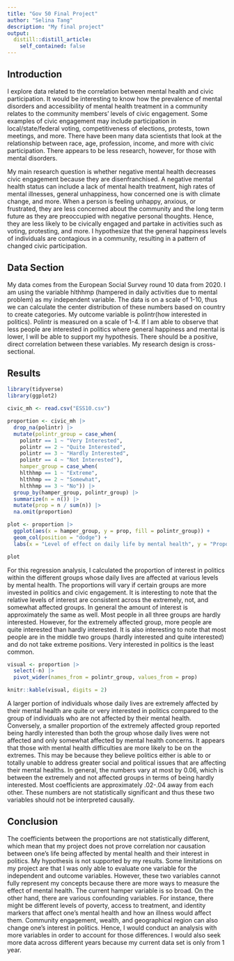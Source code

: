 ```yaml
---
title: "Gov 50 Final Project"
author: "Selina Tang"
description: "My final project"
output:
  distill::distill_article:
    self_contained: false
---
```




## Introduction

I explore data related to the correlation between mental health and civic participation. It would be interesting to know how the prevalence of mental disorders and accessibility of mental health treatment in a community relates to the community members' levels of civic engagement. Some examples of civic engagement may include participation in local/state/federal voting, competitiveness of elections, protests, town meetings, and more. There have been many data scientists that look at the relationship between race, age, profession, income, and more with civic participation. There appears to be less research, however, for those with mental disorders. 

My main research question is whether negative mental health decreases civic engagement because they are disenfranchised. A negative mental health status can include a lack of mental health treatment, high rates of mental illnesses, general unhappiness, how concerned one is with climate change, and more. When a person is feeling unhappy, anxious, or frustrated, they are less concerned about the community and the long term future as they are preoccupied with negative personal thoughts. Hence, they are less likely to be civically engaged and partake in activities such as voting, protesting, and more. I hypothesize that the general happiness levels of individuals are contagious in a community, resulting in a pattern of changed civic participation. 


## Data Section

My data comes from the European Social Survey round 10 data from 2020. I am using the variable hlthhmp (hampered in daily activities due to mental problem) as my independent variable. The data is on a scale of 1-10, thus we can calculate the center distribution of these numbers based on country to create categories. My outcome variable is polintr(how interested in politics). Polintr is measured on a scale of 1-4. If I am able to observe that less people are interested in politics where general happiness and mental is lower, I will be able to support my hypothesis. There should be a positive, direct correlation between these variables. My research design is cross-sectional. 

## Results

```r
library(tidyverse)
library(ggplot2)

civic_mh <- read.csv("ESS10.csv")

proportion <- civic_mh |>
  drop_na(polintr) |>
  mutate(polintr_group = case_when(
    polintr == 1 ~ "Very Interested",
    polintr == 2 ~ "Quite Interested",
    polintr == 3 ~ "Hardly Interested",
    polintr == 4 ~ "Not Interested"), 
    hamper_group = case_when(
    hlthhmp == 1 ~ "Extreme",
    hlthhmp == 2 ~ "Somewhat",
    hlthhmp == 3 ~ "No")) |> 
  group_by(hamper_group, polintr_group) |>
  summarize(n = n()) |>
  mutate(prop = n / sum(n)) |>
  na.omit(proportion) 

plot <- proportion |>
  ggplot(aes(x = hamper_group, y = prop, fill = polintr_group)) + 
  geom_col(position = "dodge") + 
  labs(x = "Level of effect on daily life by mental health", y = "Proportion") 

plot
```

For this regression analysis, I calculated the proportion of interest in politics within the different groups whose daily lives are affected at various levels by mental health. The proportions will vary if certain groups are more invested in politics and civic engagement. It is interesting to note that the relative levels of interest are consistent across the extremely, not, and somewhat affected groups. In general the amount of interest is approximately the same as well. Most people in all three groups are hardly interested. However, for the extremely affected group, more people are quite interested than hardly interested. It is also interesting to note that most people are in the middle two groups (hardly interested and quite interested) and do not take extreme positions. Very interested in politics is the least common. 

```r
visual <- proportion |>
  select(-n) |>
  pivot_wider(names_from = polintr_group, values_from = prop) 

knitr::kable(visual, digits = 2)
```


A larger portion of individuals whose daily lives are extremely affected by their mental health are quite or very interested in politics compared to the group of individuals who are not affected by their mental health. Conversely, a smaller proportion of the extremely affected group reported being hardly interested than both the group whose daily lives were not affected and only somewhat affected by mental health concerns. It appears that those with mental health difficulties are more likely to be on the extremes. This may be because they believe politics either is able to or totally unable to address greater social and political issues that are affecting their mental healths. In general, the numbers vary at most by 0.06, which is between the extremely and not affected groups in terms of being hardly interested. Most coefficients are approximately .02-.04 away from each other. These numbers are not statistically significant and thus these two variables should not be interpreted causally. 

## Conclusion

The coefficients between the proportions are not statistically different, which mean that my project does not prove correlation nor causation between one's life being affected by mental health and their interest in politics. My hypothesis is not supported by my results. Some limitations on my project are that I was only able to evaluate one variable for the independent and outcome variables. However, these two variables cannot fully represent my concepts because there are more ways to measure the effect of mental health. The current hamper variable is so broad. On the other hand, there are various confounding variables. For instance, there might be different levels of poverty, access to treatment, and identity markers that affect one's mental health and how an illness would affect them. Community engagement, wealth, and geographical region can also change one's interest in politics. Hence, I would conduct an analysis with more variables in order to account for those differences. I would also seek more data across different years because my current data set is only from 1 year. 




